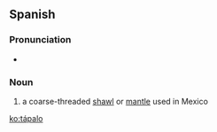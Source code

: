 ==Spanish==

===Pronunciation===
* {{SAMPA|/"ta.pa.lo/}}

===Noun===
{{head|es|noun|g=m}}

# a coarse-threaded [[shawl]] or [[mantle]] used in Mexico

[[ko:tápalo]]